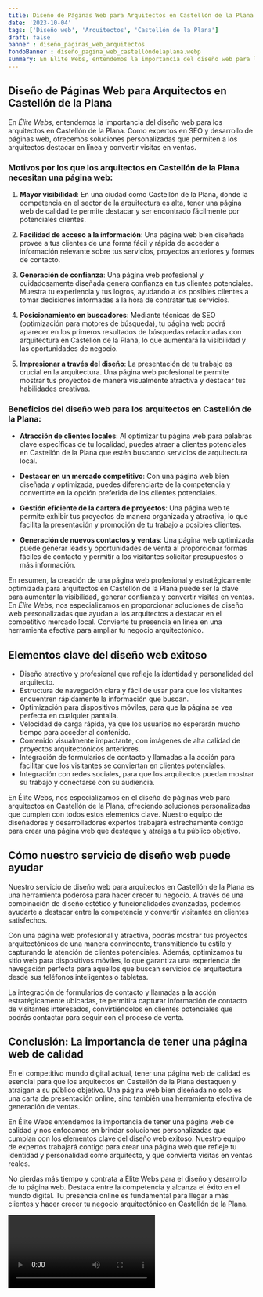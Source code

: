 ```yaml
---
title: Diseño de Páginas Web para Arquitectos en Castellón de la Plana
date: '2023-10-04'
tags: ['Diseño web', 'Arquitectos', 'Castellón de la Plana']
draft: false
banner : diseño_paginas_web_arquitectos
fondoBanner : diseño_pagina_web_castellóndelaplana.webp
summary: En Élite Webs, entendemos la importancia del diseño web para los arquitectos en Castellón de la Plana. Como expertos en SEO y desarrollo de páginas web, ofrecemos soluciones personalizadas que permiten a los arquitectos destacar en línea y convertir visitas en ventas.
---
```


## Diseño de Páginas Web para Arquitectos en Castellón de la Plana

En *Élite Webs*, entendemos la importancia del diseño web para los arquitectos en Castellón de la Plana. Como expertos en SEO y desarrollo de páginas web, ofrecemos soluciones personalizadas que permiten a los arquitectos destacar en línea y convertir visitas en ventas.

### Motivos por los que los arquitectos en Castellón de la Plana necesitan una página web:

1. **Mayor visibilidad**: En una ciudad como Castellón de la Plana, donde la competencia en el sector de la arquitectura es alta, tener una página web de calidad te permite destacar y ser encontrado fácilmente por potenciales clientes.

2. **Facilidad de acceso a la información**: Una página web bien diseñada provee a tus clientes de una forma fácil y rápida de acceder a información relevante sobre tus servicios, proyectos anteriores y formas de contacto.

3. **Generación de confianza**: Una página web profesional y cuidadosamente diseñada genera confianza en tus clientes potenciales. Muestra tu experiencia y tus logros, ayudando a los posibles clientes a tomar decisiones informadas a la hora de contratar tus servicios.

4. **Posicionamiento en buscadores**: Mediante técnicas de SEO (optimización para motores de búsqueda), tu página web podrá aparecer en los primeros resultados de búsquedas relacionadas con arquitectura en Castellón de la Plana, lo que aumentará la visibilidad y las oportunidades de negocio.

5. **Impresionar a través del diseño**: La presentación de tu trabajo es crucial en la arquitectura. Una página web profesional te permite mostrar tus proyectos de manera visualmente atractiva y destacar tus habilidades creativas.

### Beneficios del diseño web para los arquitectos en Castellón de la Plana:

- **Atracción de clientes locales**: Al optimizar tu página web para palabras clave específicas de tu localidad, puedes atraer a clientes potenciales en Castellón de la Plana que estén buscando servicios de arquitectura local.

- **Destacar en un mercado competitivo**: Con una página web bien diseñada y optimizada, puedes diferenciarte de la competencia y convertirte en la opción preferida de los clientes potenciales.

- **Gestión eficiente de la cartera de proyectos**: Una página web te permite exhibir tus proyectos de manera organizada y atractiva, lo que facilita la presentación y promoción de tu trabajo a posibles clientes.

- **Generación de nuevos contactos y ventas**: Una página web optimizada puede generar leads y oportunidades de venta al proporcionar formas fáciles de contacto y permitir a los visitantes solicitar presupuestos o más información.

En resumen, la creación de una página web profesional y estratégicamente optimizada para arquitectos en Castellón de la Plana puede ser la clave para aumentar la visibilidad, generar confianza y convertir visitas en ventas. En *Élite Webs*, nos especializamos en proporcionar soluciones de diseño web personalizadas que ayudan a los arquitectos a destacar en el competitivo mercado local. Convierte tu presencia en línea en una herramienta efectiva para ampliar tu negocio arquitectónico.

<GifSeo />

<Cta />

## Elementos clave del diseño web exitoso

- Diseño atractivo y profesional que refleje la identidad y personalidad del arquitecto.
- Estructura de navegación clara y fácil de usar para que los visitantes encuentren rápidamente la información que buscan.
- Optimización para dispositivos móviles, para que la página se vea perfecta en cualquier pantalla.
- Velocidad de carga rápida, ya que los usuarios no esperarán mucho tiempo para acceder al contenido.
- Contenido visualmente impactante, con imágenes de alta calidad de proyectos arquitectónicos anteriores.
- Integración de formularios de contacto y llamadas a la acción para facilitar que los visitantes se conviertan en clientes potenciales.
- Integración con redes sociales, para que los arquitectos puedan mostrar su trabajo y conectarse con su audiencia.

En Élite Webs, nos especializamos en el diseño de páginas web para arquitectos en Castellón de la Plana, ofreciendo soluciones personalizadas que cumplen con todos estos elementos clave. Nuestro equipo de diseñadores y desarrolladores expertos trabajará estrechamente contigo para crear una página web que destaque y atraiga a tu público objetivo.

## Cómo nuestro servicio de diseño web puede ayudar

Nuestro servicio de diseño web para arquitectos en Castellón de la Plana es una herramienta poderosa para hacer crecer tu negocio. A través de una combinación de diseño estético y funcionalidades avanzadas, podemos ayudarte a destacar entre la competencia y convertir visitantes en clientes satisfechos.

Con una página web profesional y atractiva, podrás mostrar tus proyectos arquitectónicos de una manera convincente, transmitiendo tu estilo y capturando la atención de clientes potenciales. Además, optimizamos tu sitio web para dispositivos móviles, lo que garantiza una experiencia de navegación perfecta para aquellos que buscan servicios de arquitectura desde sus teléfonos inteligentes o tabletas.

La integración de formularios de contacto y llamadas a la acción estratégicamente ubicadas, te permitirá capturar información de contacto de visitantes interesados, convirtiéndolos en clientes potenciales que podrás contactar para seguir con el proceso de venta.

## Conclusión: La importancia de tener una página web de calidad

En el competitivo mundo digital actual, tener una página web de calidad es esencial para que los arquitectos en Castellón de la Plana destaquen y atraigan a su público objetivo. Una página web bien diseñada no solo es una carta de presentación online, sino también una herramienta efectiva de generación de ventas.

En Élite Webs entendemos la importancia de tener una página web de calidad y nos enfocamos en brindar soluciones personalizadas que cumplan con los elementos clave del diseño web exitoso. Nuestro equipo de expertos trabajará contigo para crear una página web que refleje tu identidad y personalidad como arquitecto, y que convierta visitas en ventas reales.

No pierdas más tiempo y contrata a Élite Webs para el diseño y desarrollo de tu página web. Destaca entre la competencia y alcanza el éxito en el mundo digital. Tu presencia online es fundamental para llegar a más clientes y hacer crecer tu negocio arquitectónico en Castellón de la Plana.

<Video />

<CtaBot job='Arquitectos' city='Castellón de la Plana'/>

<Gmaps query='Castellón de la Plana+españa+maps' />